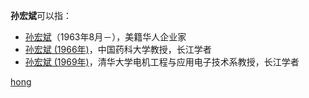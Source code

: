 '''孙宏斌'''可以指：
* [[孙宏斌|孙宏斌]]（1963年8月－），美籍华人企业家
* [[孙宏斌_(1966年)|孙宏斌 (1966年)]]，中国药科大学教授，长江学者
* [[孙宏斌_(1969年)|孙宏斌 (1969年)]]，清华大学电机工程与应用电子技术系教授，长江学者

{{disambig}}

[[Category:三字孫姓人名消歧義|hong]]